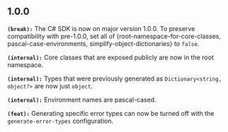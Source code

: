 ## 1.0.0
**`(break):`** The C# SDK is now on major version 1.0.0. To preserve compatibility with pre-1.0.0, set all of {root-namespace-for-core-classes, pascal-case-environments, simplify-object-dictionaries} to `false`.

**`(internal):`** Core classes that are exposed publicly are now in the root namespace.

**`(internal):`** Types that were previously generated as `Dictionary<string, object?>` are now just `object`.

**`(internal):`** Environment names are pascal-cased.

**`(feat):`** Generating specific error types can now be turned off with the `generate-error-types` configuration.

